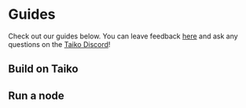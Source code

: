 
# Guides

Check out our guides below. You can leave feedback [here](https://docs.google.com/forms/d/1Vn10tqZW0bPvNUItzeek9u8kh7YkQZOGorMb3LuJVVA) and ask any questions on the [Taiko Discord](https://discord.gg/taikoxyz)!

## Build on Taiko


<Cards>
  <Card title="💻 Setup your wallet" href="/docs/guides/build-on-taiko/setup-your-wallet" />
  <Card title="🎈 Receive tokens" href="/docs/guides/build-on-taiko/receive-tokens" />
  <Card title="🌉 Bridge tokens" href="/docs/guides/build-on-taiko/bridge-tokens" />
  <Card title="🔄 Swap tokens" href="/docs/guides/build-on-taiko/swap-tokens" />
  <Card title="🚀 Deploy a contract" href="/docs/guides/build-on-taiko/deploy-a-contract" />
  <Card title="📜 Verify a contract" href="/docs/guides/build-on-taiko/verify-a-contract" />
   <Card title="🛠️ Build a dapp" href="/docs/guides/build-on-taiko/build-a-dapp" />    
</Cards>

## Run a node

<Cards>
  <Card title="🔷 Run a Sepolia node" href="/docs/guides/run-a-node/run-a-sepolia-node"/>
  <Card title="🥁 Run a Taiko node" href="/docs/guides/run-a-node/run-a-taiko-node"/>
  <Card title="📤 Enable a proposer" href="/docs/guides/run-a-node/enable-a-proposer"/>
  <Card title="🔎 Enable a prover" href="/docs/guides/run-a-node/enable-a-prover"/>
  <Card title="🛄 Claim prover rewards" href="/docs/guides/run-a-node/claim-prover-rewards"/>
</Cards>
